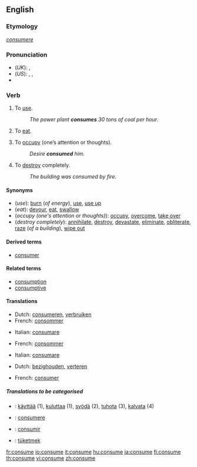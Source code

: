 ==English==
===Etymology===
{{L.}} ''[[consumere]]''

===Pronunciation===
*(''UK''): {{IPA|/kənˈsjuːm/}}, {{SAMPA|/k@n"sju:m/}}
*(''US''): {{AHD|kən-so͞om}}, {{IPA|/kənˈsuːm/}}, {{SAMPA|/k@n"su:m/}}
*{{audio|en-us-consume.ogg|Audio (US)}}

===Verb===
{{en-verb|consum|ing}}

#{{transitive}} To [[use]].
#:''The power plant '''consumes''' 30 tons of coal per hour.''
#{{transitive}} To [[eat]].
#{{transitive}} To [[occupy]] (one’s attention or thoughts). 
#:''Desire '''consumed''' him.''
#{{transitive}} To [[destroy]] completely.
#:''The building was consumed by fire.''

====Synonyms====
*(''use''): [[burn]] (''of energy''), [[use]], [[use up]]
*(''eat''): [[devour]], [[eat]], [[swallow]]
*(''occupy (one's attention or thoughts)''): [[occupy]], [[overcome]], [[take over]]
*(''destroy completely''): [[annihilate]], [[destroy]], [[devastate]], [[eliminate]], [[obliterate]], [[raze]] (''of a building''), [[wipe out]]

====Derived terms====
*[[consumer]]

====Related terms====
*[[consumption]]
*[[consumptive]]

====Translations====
{{trans-top|to use}}
*Dutch: [[consumeren]], [[verbruiken]]
*French: [[consommer]]
{{trans-mid}}
*Italian: [[consumare]]
{{trans-bottom}}

{{trans-top|to eat}}
*French: [[consommer]]
{{trans-mid}}
*Italian: [[consumare]]
{{trans-bottom}}

{{trans-top|to occupy}}
*Dutch: [[bezighouden]], [[verteren]]
{{trans-mid}}
{{trans-bottom}}

{{trans-top|to destroy completely}}
*French: [[consumer]]
{{trans-mid}}
{{trans-bottom}}

=====Translations to be categorised=====
{{checktrans}}
*{{ttbc|Finnish}}: [[käyttää]] (1), [[kuluttaa]] (1), [[syödä]] (2), [[tuhota]] (3), [[kalvata]] (4)
*{{ttbc|Latin}}: [[consumere]]
*{{ttbc|Spanish}}: [[consumir]]
*{{ttbc|Turkish}}: [[tüketmek]]

[[fr:consume]]
[[io:consume]]
[[it:consume]]
[[hu:consume]]
[[ja:consume]]
[[fi:consume]]
[[th:consume]]
[[vi:consume]]
[[zh:consume]]